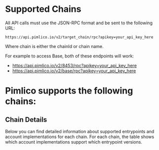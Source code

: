 
# Supported Chains

All API calls must use the JSON-RPC format and be sent to the following URL:

```
https://api.pimlico.io/v2/target_chain/rpc?apikey=your_api_key_here
```

Where chain is either the chainId or chain name.

For example to access Base, both of these endpoints will work:
- https://api.pimlico.io/v2/8453/rpc?apikey=your_api_key_here
- https://api.pimlico.io/v2/base/rpc?apikey=your_api_key_here

# Pimlico supports the following chains:


<SupportedChains />

## Chain Details

Below you can find detailed information about supported entrypoints and account implementations for each chain. For each chain, the table shows which account implementations support which entrypoint versions.

<ChainDetails />
